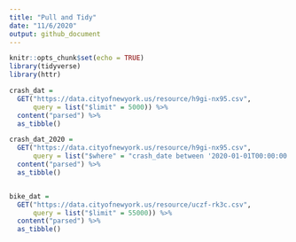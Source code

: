 ```yaml
---
title: "Pull and Tidy"
date: "11/6/2020"
output: github_document
---
```


```r
knitr::opts_chunk$set(echo = TRUE)
library(tidyverse)
library(httr)
```


```r

crash_dat = 
  GET("https://data.cityofnewyork.us/resource/h9gi-nx95.csv", 
      query = list("$limit" = 5000)) %>% 
  content("parsed") %>%
  as_tibble()

crash_dat_2020 = 
  GET("https://data.cityofnewyork.us/resource/h9gi-nx95.csv", 
      query = list("$where" = "crash_date between '2020-01-01T00:00:00' and '2020-10-31T12:00:00'", "$limit" = 50000)) %>% 
  content("parsed") %>%
  as_tibble() 



```

```r

bike_dat = 
  GET("https://data.cityofnewyork.us/resource/uczf-rk3c.csv", 
      query = list("$limit" = 55000)) %>% 
  content("parsed") %>%
  as_tibble()

```


